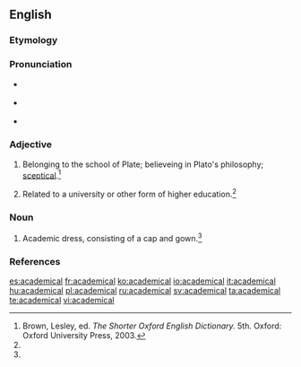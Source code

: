 ==English==

===Etymology===
{{suffix|academic|al|t2=related to}}

===Pronunciation===
* {{a|RP}} {{IPA|/ˌæk.əˈdɛm.ɪ.kl̩/}}
* {{a|US}} {{IPA|/ˌæk.əˈdɛm.ɪ.kl̩/}}
* {{rhymes|ɛmɪkəl}}

===Adjective===
{{head|en|adjective}}
# {{rare}} Belonging to the school of Plate; believeing in Plato's philosophy; [[sceptical]].{{defdate|First attested in the late 16th century.}}<ref name=SOED>Brown, Lesley, ed. ''The Shorter Oxford English Dictionary.'' 5th. Oxford: Oxford University Press, 2003.</ref>
# Related to a university or other form of higher education.{{defdate|First attested in the late 16th century.}}<ref name=SOED/>

===Noun===
{{en-noun}}

# {{pluralonly}} Academic dress, consisting of a cap and gown.{{defdate|First attested in the early 19th century.}}<ref name=SOED/>

===References===
<references/>

[[es:academical]]
[[fr:academical]]
[[ko:academical]]
[[io:academical]]
[[it:academical]]
[[hu:academical]]
[[pl:academical]]
[[ru:academical]]
[[sv:academical]]
[[ta:academical]]
[[te:academical]]
[[vi:academical]]